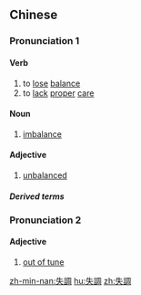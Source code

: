 {{also|失调}}
==Chinese==
{{zh-forms|s=失调}}

===Pronunciation 1===
{{zh-pron
|m=shītiáo
|c=sat1 tiu4
|mn=sit-tiâu
|cat=v,n
}}

====Verb====
{{zh-verb}}

# to [[lose]] [[balance]]
# to [[lack]] [[proper]] [[care]]

====Noun====
{{zh-noun}}

# [[imbalance]]

====Adjective====
{{zh-adj}}

# [[unbalanced]]

=====Derived terms=====
{{zh-der|認知失調}}

===Pronunciation 2===
{{zh-pron
|m=shīdiào
|c=sat1 diu6
|mn=sit-tiāu
|cat=a
}}

====Adjective====
{{zh-adj}}

# [[out of tune]]

[[zh-min-nan:失調]]
[[hu:失調]]
[[zh:失調]]